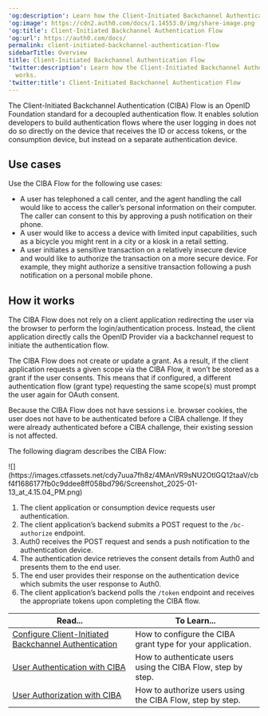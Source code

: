 ---
'og:description': Learn how the Client-Initiated Backchannel Authentication Flow works.
'og:image': https://cdn2.auth0.com/docs/1.14553.0/img/share-image.png
'og:title': Client-Initiated Backchannel Authentication Flow
'og:url': https://auth0.com/docs/
permalink: client-initiated-backchannel-authentication-flow
sidebarTitle: Overview
title: Client-Initiated Backchannel Authentication Flow
'twitter:description': Learn how the Client-Initiated Backchannel Authentication Flow
  works.
'twitter:title': Client-Initiated Backchannel Authentication Flow
---
The Client-Initiated Backchannel Authentication (CIBA) Flow is an <Tooltip tip="OpenID: Open standard for authentication that allows applications to verify users' identities without collecting and storing login information." cta="View Glossary" href="/docs/glossary?term=OpenID">OpenID</Tooltip> Foundation standard for a decoupled authentication flow. It enables solution developers to build authentication flows where the user logging in does not do so directly on the device that receives the ID or <Tooltip tip="Access Token: Authorization credential, in the form of an opaque string or JWT, used to access an API." cta="View Glossary" href="/docs/glossary?term=access+tokens">access tokens</Tooltip>, or the consumption device, but instead on a separate authentication device.

## Use cases

Use the CIBA Flow for the following use cases:

* A user has telephoned a call center, and the agent handling the call would like to access the caller’s personal information on their computer. The caller can consent to this by approving a push notification on their phone.
* A user would like to access a device with limited input capabilities, such as a bicycle you might rent in a city or a kiosk in a retail setting.
* A user initiates a sensitive transaction on a relatively insecure device and would like to authorize the transaction on a more secure device. For example, they might authorize a sensitive transaction following a push notification on a personal mobile phone.

## How it works

The CIBA Flow does not rely on a client application redirecting the user via the browser to perform the login/authentication process. Instead, the client application directly calls the OpenID Provider via a backchannel request to initiate the authentication flow.

The CIBA Flow does not create or update a grant. As a result, if the client application requests a given scope via the CIBA Flow, it won’t be stored as a grant if the user consents. This means that if configured, a different authentication flow (grant type) requesting the same scope(s) must prompt the user again for <Tooltip tip="OAuth 2.0: Authorization framework that defines authorization protocols and workflows." cta="View Glossary" href="/docs/glossary?term=OAuth">OAuth</Tooltip> consent.

Because the CIBA Flow does not have sessions i.e. browser cookies, the user does not have to be authenticated before a CIBA challenge. If they were already authenticated before a CIBA challenge, their existing session is not affected.

The following diagram describes the CIBA Flow:

<Frame>![](https://images.ctfassets.net/cdy7uua7fh8z/4MAnVR9sNU2OtlGQ12taaV/cbf4f1686177fb0c9ddee8ff058bd796/Screenshot_2025-01-13_at_4.15.04_PM.png)</Frame>

1. The client application or consumption device requests user authentication.
2. The client application’s backend submits a POST request to the `/bc-authorize` endpoint.
3. Auth0 receives the POST request and sends a push notification to the authentication device.
4. The authentication device retrieves the consent details from Auth0 and presents them to the end user.
5. The end user provides their response on the authentication device which submits the user response to Auth0.
6. The client application’s backend polls the `/token` endpoint and receives the appropriate tokens upon completing the CIBA flow.

<table class="table"><thead>
<tr>
<th><strong>Read...</strong></th>
<th><strong>To Learn...</strong></th>
</tr>
</thead>
<tbody>
<tr>
<td><a href="/docs/get-started/applications/configure-client-initiated-backchannel-authentication">Configure Client-Initiated Backchannel Authentication</a></td>
<td>How to configure the CIBA grant type for your application.</td>
</tr>
<tr>
<td><a href="/docs/get-started/authentication-and-authorization-flow/client-initiated-backchannel-authentication-flow/user-authentication-with-ciba">User Authentication with CIBA</a></td>
<td>How to authenticate users using the CIBA Flow, step by step.</td>
</tr>
<tr>
<td><a href="/docs/get-started/authentication-and-authorization-flow/client-initiated-backchannel-authentication-flow/user-authorization-with-ciba">User Authorization with CIBA</a></td>
<td>How to authorize users using the CIBA Flow, step by step.</td>
</tr>
</tbody>
</table>